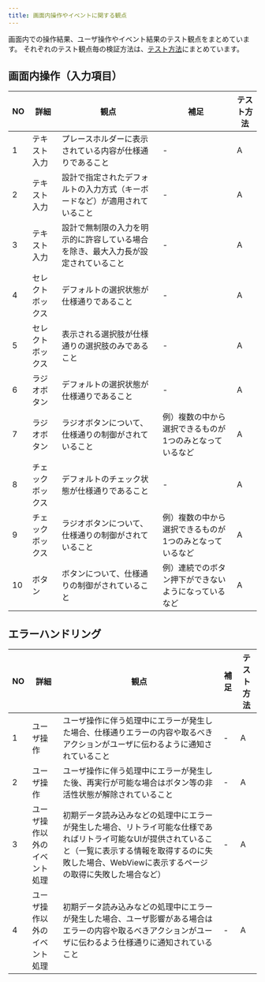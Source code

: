 ```yaml
---
title: 画面内操作やイベントに関する観点
---
```


画面内での操作結果、ユーザ操作やイベント結果のテスト観点をまとめています。
それぞれのテスト観点毎の検証方法は、[テスト方法](../functional-testing.mdx#テスト方法)にまとめています。

## 画面内操作（入力項目）

| NO | 詳細 | 観点 | 補足 | テスト方法 |
| --- | --- | --- | --- | --- |
| 1 | テキスト入力 | プレースホルダーに表示されている内容が仕様通りであること | - | A |
| 2 | テキスト入力 | 設計で指定されたデフォルトの入力方式（キーボードなど）が適用されていること | - | A |
| 3 | テキスト入力 | 設計で無制限の入力を明示的に許容している場合を除き、最大入力長が設定されていること | - | A |
| 4 | セレクトボックス | デフォルトの選択状態が仕様通りであること | - | A |
| 5 | セレクトボックス | 表示される選択肢が仕様通りの選択肢のみであること | - | A |
| 6 | ラジオボタン | デフォルトの選択状態が仕様通りであること | - | A |
| 7 | ラジオボタン | ラジオボタンについて、仕様通りの制御がされていること | 例）複数の中から選択できるものが1つのみとなっているなど | A |
| 8 | チェックボックス | デフォルトのチェック状態が仕様通りであること | - | A |
| 9 | チェックボックス | ラジオボタンについて、仕様通りの制御がされていること | 例）複数の中から選択できるものが1つのみとなっているなど | A |
| 10 | ボタン | ボタンについて、仕様通りの制御がされていること | 例）連続でのボタン押下ができないようになっているなど | A |

## エラーハンドリング

| NO | 詳細 | 観点 | 補足 | テスト方法 |
| --- | --- | --- | --- | --- |
| 1 | ユーザ操作 | ユーザ操作に伴う処理中にエラーが発生した場合、仕様通りエラーの内容や取るべきアクションがユーザに伝わるように通知されていること | - | A |
| 2 | ユーザ操作 | ユーザ操作に伴う処理中にエラーが発生した後、再実行が可能な場合はボタン等の非活性状態が解除されていること | - | A |
| 3 | ユーザ操作以外のイベント処理 | 初期データ読み込みなどの処理中にエラーが発生した場合、リトライ可能な仕様であればリトライ可能なUIが提供されていること（一覧に表示する情報を取得するのに失敗した場合、WebViewに表示するページの取得に失敗した場合など） | - | A |
| 4 | ユーザ操作以外のイベント処理 | 初期データ読み込みなどの処理中にエラーが発生した場合、ユーザ影響がある場合はエラーの内容や取るべきアクションがユーザに伝わるよう仕様通りに通知されていること | - | A |
